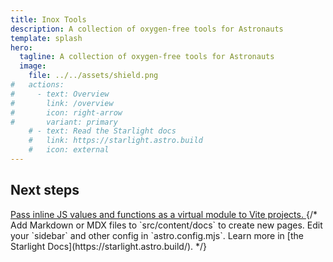 ```yaml
---
title: Inox Tools
description: A collection of oxygen-free tools for Astronauts
template: splash
hero:
  tagline: A collection of oxygen-free tools for Astronauts
  image:
    file: ../../assets/shield.png
#   actions:
#     - text: Overview
#       link: /overview
#       icon: right-arrow
#       variant: primary
    # - text: Read the Starlight docs
    #   link: https://starlight.astro.build
    #   icon: external
---
```



## Next steps

<CardGrid stagger>
	<a href="/inline-mod">
		<Card title="Inline Virtual Module" icon="pencil">
			Pass inline JS values and functions as a virtual module to Vite projects.
		</Card>
	</a>
	{/* <Card title="Add new content" icon="add-document">
		Add Markdown or MDX files to `src/content/docs` to create new pages.
	</Card>
	<Card title="Configure your site" icon="setting">
		Edit your `sidebar` and other config in `astro.config.mjs`.
	</Card>
	<Card title="Read the docs" icon="open-book">
		Learn more in [the Starlight Docs](https://starlight.astro.build/).
	</Card> */}
</CardGrid>
